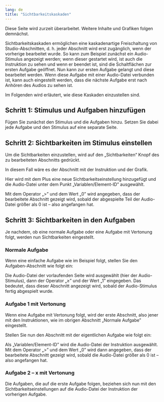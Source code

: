 ```yaml
---
lang: de
title: "Sichtbarkeitskaskaden"
---
```


::: {.callout-caution}
Diese Seite wird zurzeit überarbeitet. Weitere Inhalte und Grafiken folgen demnächst.
:::

Sichtbarkeitskaskaden ermöglichen eine kaskadenartige Freischaltung von Studio-Abschnitten, d. h. jeder Abschnitt wird erst zugänglich, wenn der vorherige bearbeitet wurde. So kann zum Beispiel zunächst ein Audio-Stimulus angezeigt werden; wenn dieser gestartet wird, ist auch die Instruktion zu sehen und wenn er beendet ist, sind die Schaltflächen zur ersten Aufgabe geöffnet. Nun kann zur ersten Aufgabe gelangt und diese bearbeitet werden. Wenn diese Aufgabe mit einer Audio-Datei verbunden ist, kann auch eingestellt werden, dass die nächste Aufgabe erst nach Anhören des Audios zu sehen ist. 

Im Folgenden wird erläutert, wie diese Kaskaden einzustellen sind.

## Schritt 1: Stimulus und Aufgaben hinzufügen

Fügen Sie zunächst den Stimulus und die Aufgaben hinzu. Setzen Sie dabei jede Aufgabe und den Stimulus auf eine separate Seite.

## Schritt 2: Sichtbarkeiten im Stimulus einstellen

Um die Sichtbarkeiten einzustellen, wird auf den „Sichtbarkeiten“ Knopf des zu bearbeiteten Abschnitts gedrückt.

In diesem Fall wäre es der Abschnitt mit der Instruktion und der Grafik.

Hier wird mit dem Plus eine neue Sichtbarkeitseinstellung hinzugefügt und die Audio-Datei unter dem Punkt „Variablen/Element-ID” ausgewählt.

Mit dem Operator „>” und dem Wert „0” wird angegeben, dass der bearbeitete Abschnitt gezeigt wird, sobald der abgespielte Teil der Audio-Datei größer als 0 ist – also angefangen hat.

## Schritt 3: Sichtbarkeiten in den Aufgaben

Je nachdem, ob eine normale Aufgabe oder eine Aufgabe mit Vertonung folgt, werden nun Sichtbarkeiten eingestellt.

### Normale Aufgabe

Wenn eine einfache Aufgabe wie im Beispiel folgt, stellen Sie den Aufgaben-Abschnitt wie folgt ein:

Die Audio-Datei der vorlaufenden Seite wird ausgewählt (hier der Audio-Stimulus), dann der Operator „≥” und der Wert „1” eingegeben. Das bedeutet, dass dieser Abschnitt angezeigt wird, sobald der Audio-Stimulus fertig abgespielt wurde.

### Aufgabe 1 mit Vertonung

Wenn eine Aufgabe mit Vertonung folgt, wird der erste Abschnitt, also jener mit den Instruktionen, wie im obrigen Abschnitt „Normale Aufgabe” eingestellt.

Stellen Sie nun den Abschnitt mit der eigentlichen Aufgabe wie folgt ein:

Als „Variablen/Element-ID” wird die Audio-Datei der Instruktion ausgewählt. Mit dem Operator „>” und dem Wert „0” wird dann angegeben, dass der bearbeitete Abschnitt gezeigt wird, sobald die Audio-Datei größer als 0 ist – also angefangen hat.

### Aufgabe 2 – x mit Vertonung

Die Aufgaben, die auf die erste Aufgabe folgen, beziehen sich nun mit den Sichtbarkeitseinstellungen auf die Audio-Datei der Instruktion der vorherigen Aufgabe.